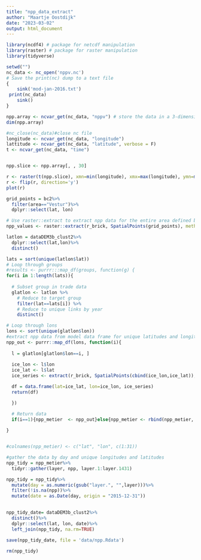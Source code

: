 ```yaml
---
title: "npp_data_extract"
author: "Maartje Oostdijk"
date: "2023-03-02"
output: html_document
---
```

```r
library(ncdf4) # package for netcdf manipulation
library(raster) # package for raster manipulation
library(tidyverse)

setwd("")
nc_data <- nc_open('nppv.nc')
# Save the print(nc) dump to a text file
{
    sink('mod-jan-2016.txt')
 print(nc_data)
    sink()
}
```


```r
npp.array <- ncvar_get(nc_data, "nppv") # store the data in a 3-dimensional array
dim(npp.array) 

#nc_close(nc_data)#close nc file
longitude <- ncvar_get(nc_data, "longitude")
lattitude <- ncvar_get(nc_data, "latitude", verbose = F)
t <- ncvar_get(nc_data, "time")


npp.slice <- npp.array[, , 30] 
```

```r
r <- raster(t(npp.slice), xmn=min(longitude), xmx=max(longitude), ymn=min(lattitude), ymx=max(lattitude), crs=CRS("+proj=longlat +ellps=WGS84 +datum=WGS84 +no_defs+ towgs84=0,0,0"))#make raster with the npp data
r <- flip(r, direction='y')
plot(r)
```





```r
grid_points = bc2%>%
  filter(area=="Vestur")%>%
  dplyr::select(lat, lon)

# Use raster::extract to extract npp data for the entire area defined by the grid
npp_values <- raster::extract(r_brick, SpatialPoints(grid_points), method = 'simple')
```


```r

latlon = dataDEM3b_clust2%>%
  dplyr::select(lat,lon)%>%
  distinct()

lats = sort(unique(latlon$lat))
# Loop through groups
#results <- purrr:::map_df(groups, function(g) {
for(i in 1:length(lats)){
  
  # Subset group in trade data
  glatlon <- latlon %>% 
    # Reduce to target group
    filter(lat==lats[i]) %>% 
    # Reduce to unique links by year
    distinct() 

# Loop through lons
lons <- sort(unique(glatlon$lon))
#extract npp data from model data frame for unique latitudes and longitudes in the data
npp_out <- purrr::map_df(lons, function(i){
  
  l = glatlon[glatlon$lon==i, ]
  
  ice_lon <- l$lon
  ice_lat <- l$lat
  ice_series <- extract(r_brick, SpatialPoints(cbind(ice_lon,ice_lat)), method='simple')#get local npp for unique longitudes and latitudes

  df = data.frame(lat=ice_lat, lon=ice_lon, ice_series)
  return(df) 

  })

  # Return data
  if(i==1){npp_metier  <- npp_out}else{npp_metier <- rbind(npp_metier, npp_out)}
  
}


#colnames(npp_metier) <- c("lat", "lon", c(1:31))

```


```r
#gather the data by day and unique longitudes and latitudes
npp_tidy = npp_metier%>%
  tidyr::gather(layer, npp, layer.1:layer.1431)

npp_tidy = npp_tidy%>%
  mutate(day = as.numeric(gsub("layer.", "",layer)))%>%
  filter(!is.na(npp))%>%
  mutate(date = as.Date(day, origin = "2015-12-31"))
 
```

```r
npp_tidy_date= dataDEM3b_clust2%>%
  distinct()%>%
  dplyr::select(lat, lon, date)%>%
  left_join(npp_tidy, na.rm=TRUE)
  
save(npp_tidy_date, file = 'data/npp.Rdata')
```

```r
rm(npp_tidy)
```

